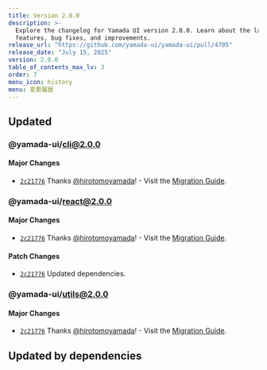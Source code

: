 ```yaml
---
title: Version 2.0.0
description: >-
  Explore the changelog for Yamada UI version 2.0.0. Learn about the latest
  features, bug fixes, and improvements.
release_url: "https://github.com/yamada-ui/yamada-ui/pull/4705"
release_date: "July 15, 2025"
version: 2.0.0
table_of_contents_max_lv: 3
order: 7
menu_icon: history
menu: 変更履歴
---
```


## Updated

### @yamada-ui/cli@2.0.0

#### Major Changes

- [`2c21776`](https://github.com/yamada-ui/yamada-ui/commit/2c217768cd7b50f447831bd8e778fe74675b1598) Thanks [@hirotomoyamada](https://github.com/hirotomoyamada)! - Visit the [Migration Guide](https://yamada-ui.com/docs/get-started/migration).

### @yamada-ui/react@2.0.0

#### Major Changes

- [`2c21776`](https://github.com/yamada-ui/yamada-ui/commit/2c217768cd7b50f447831bd8e778fe74675b1598) Thanks [@hirotomoyamada](https://github.com/hirotomoyamada)! - Visit the [Migration Guide](https://yamada-ui.com/docs/get-started/migration).

#### Patch Changes

- [`2c21776`](https://github.com/yamada-ui/yamada-ui/commit/2c217768cd7b50f447831bd8e778fe74675b1598) Updated dependencies.

### @yamada-ui/utils@2.0.0

#### Major Changes

- [`2c21776`](https://github.com/yamada-ui/yamada-ui/commit/2c217768cd7b50f447831bd8e778fe74675b1598) Thanks [@hirotomoyamada](https://github.com/hirotomoyamada)! - Visit the [Migration Guide](https://yamada-ui.com/docs/get-started/migration).

## Updated by dependencies
